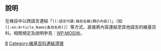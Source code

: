 {{Backlog|1}}
{{Parent monthly clean up category|Link style|}}
==說明==
在條目中以跨語言連結「<code><nowiki>[[:語言代碼:條目名稱|顯示內容]]</nowiki></code>」（如<code><nowiki>[[:en:Article_Name|条目名称]]</nowiki></code>）等方式，直接將內容連結至其他語言的維基百科。相關規定及說明參見：[[WP:MOSIW|WP:MOSIW]]。


[[Category:维基百科条目清理|B]]
[[Category:維基百科連結清理|Category:維基百科連結清理]]